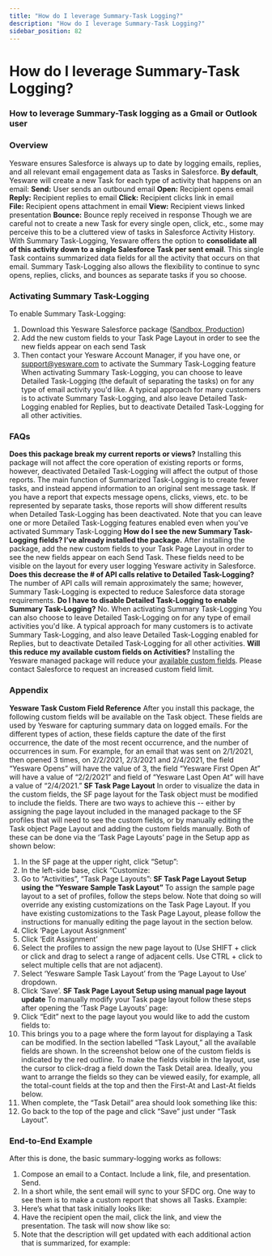 ```yaml
---
title: "How do I leverage Summary-Task Logging?"
description: "How do I leverage Summary-Task Logging?"
sidebar_position: 82
---
```


# How do I leverage Summary-Task Logging?

### How to leverage Summary-Task logging as a Gmail or Outlook user
### Overview
Yesware ensures Salesforce is always up to date by logging emails, replies, and all relevant email engagement data as Tasks in Salesforce.
**By default**, Yesware will create a new Task for each type of activity that happens on an email:
**Send:** User sends an outbound email
**Open:** Recipient opens email
**Reply:** Recipient replies to email
**Click:** Recipient clicks link in email
**File:** Recipient opens attachment in email
**View:** Recipient views linked presentation
**Bounce:** Bounce reply received in response
Though we are careful not to create a new Task for every single open, click, etc., some may perceive this to be a cluttered view of tasks in Salesforce Activity History. With Summary Task-Logging, Yesware offers the option to **consolidate all of this activity down to a single Salesforce Task per sent email**. This single Task contains summarized data fields for all the activity that occurs on that email. Summary Task-Logging also allows the flexibility to continue to sync opens, replies, clicks, and bounces as separate tasks if you so choose.
### Activating Summary Task-Logging
To enable Summary Task-Logging:
1) Download this Yesware Salesforce package ([Sandbox, Production](https://test.salesforce.com/packaging/installPackage.apexp?p0=04t0W0000019njv))
2) Add the new custom fields to your Task Page Layout in order to see the new fields appear on each send Task
3) Then contact your Yesware Account Manager, if you have one, or support@yesware.com to activate the Summary Task-Logging feature
When activating Summary Task-Logging, you can choose to leave Detailed Task-Logging (the default of separating the tasks) on for any type of email activity you'd like. A typical approach for many customers is to activate Summary Task-Logging, and also leave Detailed Task-Logging enabled for Replies, but to deactivate Detailed Task-Logging for all other activities.
### FAQs
**Does this package break my current reports or views?**
Installing this package will not affect the core operation of existing reports or forms, however, deactivated Detailed Task-Logging will affect the output of those reports. The main function of Summarized Task-Logging is to create fewer tasks, and instead append information to an original sent message task. If you have a report that expects message opens, clicks, views, etc. to be represented by separate tasks, those reports will show different results when Detailed Task-Logging has been deactivated. Note that you can leave one or more Detailed Task-Logging features enabled even when you've activated Summary Task-Logging
**How do I see the new Summary Task-Logging fields? I’ve already installed the package.**
After installing the package, add the new custom fields to your Task Page Layout in order to see the new fields appear on each Send Task. These fields need to be visible on the layout for every user logging Yesware activity in Salesforce.
**Does this decrease the # of API calls relative to Detailed Task-Logging?**
The number of API calls will remain approximately the same; however, Summary Task-Logging is expected to reduce Salesforce data storage requirements.
**Do I have to disable Detailed Task-Logging to enable Summary Task-Logging?**
No. When activating Summary Task-Logging You can also choose to leave Detailed Task-Logging on for any type of email activities you'd like. A typical approach for many customers is to activate Summary Task-Logging, and also leave Detailed Task-Logging enabled for Replies, but to deactivate Detailed Task-Logging for all other activities.
**Will this reduce my available custom fields on Activities?**
Installing the Yesware managed package will reduce your [available custom fields](https://help.salesforce.com/articleView?id=faq_distribution_installing_why_do_the_custom.htm&amp;language=en_US&amp;type=0). Please contact Salesforce to request an increased custom field limit.
### Appendix
**Yesware Task Custom Field Reference**
After you install this package, the following custom fields will be available on the Task object. These fields are used by Yesware for capturing summary data on logged emails.
For the different types of action, these fields capture the date of the first occurrence, the date of the most recent occurrence, and the number of occurrences in sum. For example, for an email that was sent on 2/1/2021, then opened 3 times, on 2/2/2021, 2/3/2021 and 2/4/2021, the field “Yesware Opens” will have the value of 3, the field “Yesware First Open At” will have a value of “2/2/2021” and field of “Yesware Last Open At” will have a value of “2/4/2021.”
**SF Task Page Layout**
In order to visualize the data in the custom fields, the SF page layout for the Task object must be modified to include the fields. There are two ways to achieve this -- either by assigning the page layout included in the managed package to the SF profiles that will need to see the custom fields, or by manually editing the Task object Page Layout and adding the custom fields manually.
Both of these can be done via the ‘Task Page Layouts’ page in the Setup app as shown below:
1. In the SF page at the upper right, click “Setup”:
2. In the left-side base, click “Customize:
3. Go to “Activities”, “Task Page Layouts”:
**SF Task Page Layout Setup using the “Yesware Sample Task Layout”**
To assign the sample page layout to a set of profiles, follow the steps below. Note that doing so will override any existing customizations on the Task Page Layout. If you have existing customizations to the Task Page Layout, please follow the instructions for manually editing the page layout in the section below.
1. Click ‘Page Layout Assignment’
2. Click ‘Edit Assignment’
3. Select the profiles to assign the new page layout to (Use SHIFT + click or click and drag to select a range of adjacent cells. Use CTRL + click to select multiple cells that are not adjacent).
4. Select ‘Yesware Sample Task Layout’ from the ‘Page Layout to Use’ dropdown.
5. Click ‘Save’.
**SF Task Page Layout Setup using manual page layout update**
To manually modify your Task page layout follow these steps after opening the ‘Task Page Layouts’ page:
1. Click “Edit” next to the page layout you would like to add the custom fields to:
2. This brings you to a page where the form layout for displaying a Task can be modified. In the section labelled “Task Layout,” all the available fields are shown. In the screenshot below one of the custom fields is indicated by the red outline.
To make the fields visible in the layout, use the cursor to click-drag a field down the Task Detail area. Ideally, you want to arrange the fields so they can be viewed easily, for example, all the total-count fields at the top and then the First-At and Last-At fields below.
3. When complete, the “Task Detail” area should look something like this:
4. Go back to the top of the page and click “Save” just under “Task Layout”.
### **End-to-End Example**
After this is done, the basic summary-logging works as follows:
1. Compose an email to a Contact. Include a link, file, and presentation. Send.
2. In a short while, the sent email will sync to your SFDC org. One way to see them is to make a custom report that shows all Tasks. Example:
3. Here’s what that task initially looks like:
4. Have the recipient open the mail, click the link, and view the presentation. The task will now show like so:
5. Note that the description will get updated with each additional action that is summarized, for example: